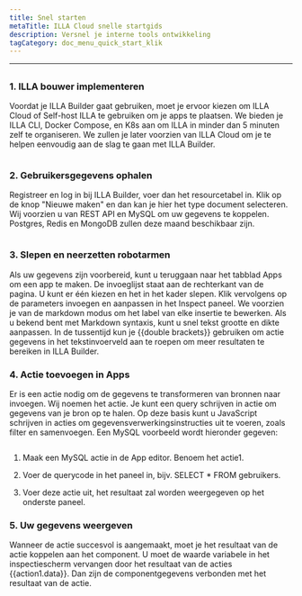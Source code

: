```yaml
---
title: Snel starten
metaTitle: ILLA Cloud snelle startgids
description: Versnel je interne tools ontwikkeling
tagCategory: doc_menu_quick_start_klik
---
```


* * *

## <Heading hidden>Overzicht</Heading>

### 1.  ILLA bouwer implementeren

Voordat je ILLA Builder gaat gebruiken, moet je ervoor kiezen om ILLA Cloud of Self-host ILLA te gebruiken om je apps te plaatsen. We bieden je ILLA CLI, Docker Compose, en K8s aan om ILLA in minder dan 5 minuten zelf te organiseren. We zullen je later voorzien van ILLA Cloud om je te helpen eenvoudig aan de slag te gaan met ILLA Builder.

<img
  src='https://cdn.illacloud.com/official-website/img/docs/qs_e_1.png'
  alt=""
/>

### 2.  Gebruikersgegevens ophalen

Registreer en log in bij ILLA Builder, voer dan het resourcetabel in. Klik op de knop "Nieuwe maken" en dan kan je hier het type document selecteren. Wij voorzien u van REST API en MySQL om uw gegevens te koppelen. Postgres, Redis en MongoDB zullen deze maand beschikbaar zijn.

<img
  src='https://cdn.illacloud.com/official-website/img/docs/qs_e_2.png'
  alt=""
/>

### 3.  Slepen en neerzetten robotarmen

Als uw gegevens zijn voorbereid, kunt u teruggaan naar het tabblad Apps om een app te maken. De invoeglijst staat aan de rechterkant van de pagina. U kunt er één kiezen en het in het kader slepen. Klik vervolgens op de parameters invoegen en aanpassen in het Inspect paneel. We voorzien je van de markdown modus om het label van elke insertie te bewerken. Als u bekend bent met Markdown syntaxis, kunt u snel tekst grootte en dikte aanpassen. In de tussentijd kun je {{double brackets}} gebruiken om actie gegevens in het tekstinvoerveld aan te roepen om meer resultaten te bereiken in ILLA Builder.

### 4.  Actie toevoegen in Apps

Er is een actie nodig om de gegevens te transformeren van bronnen naar invoegen. Wij noemen het actie. Je kunt een query schrijven in actie om gegevens van je bron op te halen. Op deze basis kunt u JavaScript schrijven in acties om gegevensverwerkingsinstructies uit te voeren, zoals filter en samenvoegen. Een MySQL voorbeeld wordt hieronder gegeven:

<img
  src='https://cdn.illacloud.com/official-website/img/docs/qs_e_3.png'
  alt=""
/>

1.  Maak een MySQL actie in de App editor. Benoem het actie1.

2.  Voer de querycode in het paneel in, bijv. SELECT \* FROM gebruikers.

3.  Voer deze actie uit, het resultaat zal worden weergegeven op het onderste paneel.

### 5.  Uw gegevens weergeven

Wanneer de actie succesvol is aangemaakt, moet je het resultaat van de actie koppelen aan het component. U moet de waarde variabele in het inspectiescherm vervangen door het resultaat van de acties {{action1.data}}. Dan zijn de componentgegevens verbonden met het resultaat van de actie. 
